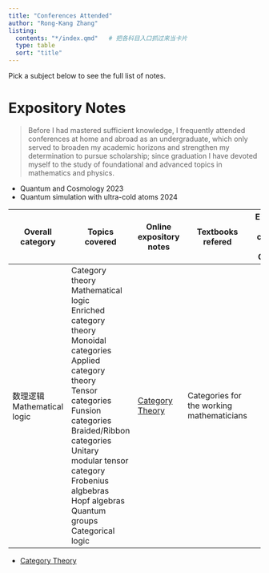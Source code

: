 ```yaml
---
title: "Conferences Attended"
author: "Rong-Kang Zhang"
listing:
  contents: "*/index.qmd"   # 把各科目入口抓过来当卡片
  type: table
  sort: "title"
---
```


Pick a subject below to see the full list of notes.

# Expository Notes

> Before I had mastered sufficient knowledge, I frequently attended conferences at home and abroad as an undergraduate, which only served to broaden my academic horizons and strengthen my determination to pursue scholarship; since graduation I have devoted myself to the study of foundational and advanced topics in mathematics and physics.

* Quantum and Cosmology 2023
* Quantum simulation with ultra-cold atoms 2024

| Overall category                 | Topics covered                                               | Online expository notes                       | Textbooks refered                         | Electronic notes compiled in Overleaf | Solution manuals I wrote |
| -------------------------------- | ------------------------------------------------------------ | --------------------------------------------- | ----------------------------------------- | ------------------------------------- | ------------------------ |
| 数理逻辑<br />Mathematical logic | Category theory<br />Mathematical logic<br />Enriched category theory<br />Monoidal categories<br />Applied category theory<br />Tensor categories<br />Funsion categories<br />Braided/Ribbon categories<br />Unitary modular tensor category<br />Frobenius algbebras<br />Hopf algebras<br />Quantum groups<br />Categorical logic | [Category Theory](category-theory/index.html) | Categories for the working mathematicians |                                       |                          |

- [Category Theory](category-theory/index.html)